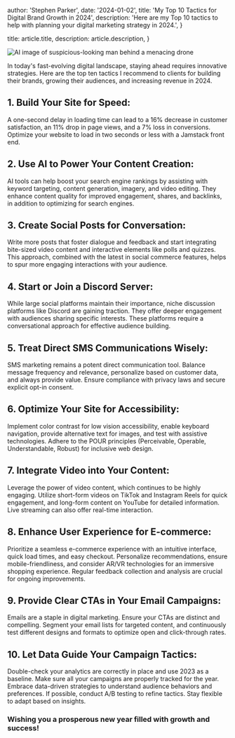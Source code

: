 
  author: 'Stephen Parker',
  date: '2024-01-02',
  title: 'My Top 10 Tactics for Digital Brand Growth in 2024',
  description:
    'Here are my Top 10 tactics to help with planning your digital marketing strategy in 2024.',
}

  title: article.title,
  description: article.description,
}


<Image src={top10HeaderImage} alt="AI image of suspicious-looking man behind a menacing drone" />

In today's fast-evolving digital landscape, staying ahead requires innovative strategies. Here are the top ten tactics I recommend to clients for building their brands, growing their audiences, and increasing revenue in 2024.

## 1. Build Your Site for Speed:

A one-second delay in loading time can lead to a 16% decrease in customer satisfaction, an 11% drop in page views, and a 7% loss in conversions. Optimize your website to load in two seconds or less with a Jamstack front end.

## 2. Use AI to Power Your Content Creation:

AI tools can help boost your search engine rankings by assisting with keyword targeting, content generation, imagery, and video editing. They enhance content quality for improved engagement, shares, and backlinks, in addition to optimizing for search engines.

## 3. Create Social Posts for Conversation:

Write more posts that foster dialogue and feedback and start integrating bite-sized video content and interactive elements like polls and quizzes. This approach, combined with the latest in social commerce features, helps to spur more engaging interactions with your audience.

## 4. Start or Join a Discord Server:

While large social platforms maintain their importance, niche discussion platforms like Discord are gaining traction. They offer deeper engagement with audiences sharing specific interests. These platforms require a conversational approach for effective audience building.

## 5. Treat Direct SMS Communications Wisely:

SMS marketing remains a potent direct communication tool. Balance message frequency and relevance, personalize based on customer data, and always provide value. Ensure compliance with privacy laws and secure explicit opt-in consent.

## 6. Optimize Your Site for Accessibility:

Implement color contrast for low vision accessibility, enable keyboard navigation, provide alternative text for images, and test with assistive technologies. Adhere to the POUR principles (Perceivable, Operable, Understandable, Robust) for inclusive web design.

## 7. Integrate Video into Your Content:

Leverage the power of video content, which continues to be highly engaging. Utilize short-form videos on TikTok and Instagram Reels for quick engagement, and long-form content on YouTube for detailed information. Live streaming can also offer real-time interaction.

## 8. Enhance User Experience for E-commerce:

Prioritize a seamless e-commerce experience with an intuitive interface, quick load times, and easy checkout. Personalize recommendations, ensure mobile-friendliness, and consider AR/VR technologies for an immersive shopping experience. Regular feedback collection and analysis are crucial for ongoing improvements.

## 9. Provide Clear CTAs in Your Email Campaigns:

Emails are a staple in digital marketing. Ensure your CTAs are distinct and compelling. Segment your email lists for targeted content, and continuously test different designs and formats to optimize open and click-through rates.

## 10. Let Data Guide Your Campaign Tactics:

Double-check your analytics are correctly in place and use 2023 as a baseline. Make sure all your campaigns are properly tracked for the year. Embrace data-driven strategies to understand audience behaviors and preferences. If possible, conduct A/B testing to refine tactics. Stay flexible to adapt based on insights.

### Wishing you a prosperous new year filled with growth and success!